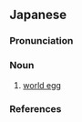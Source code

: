 ==Japanese==
{{ja-kanjitab|ぼん|らん|yomi=o}}

===Pronunciation===
{{ja-pron|yomi=o|ぼんらん|acc=0|acc_ref=DJR}}

===Noun===
{{ja-noun|ぼんらん}}

# {{lb|ja|mythology|sort=ほんらん'}} [[world egg]]

===References===
<references/>